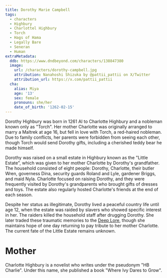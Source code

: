 ```yaml
---
title: Dorothy Marie Campbell
tags:
  - characters
  - Highbury
  - Charlottel Highbury
  - Torch
  - Hags of Hama
  - Legally Bare
  - Seneran
  - Human
extraMetadata:
  ddb: https://www.dndbeyond.com/characters/138847380
  image:
    url: /characters/dorothy-campbell.jpg
    attribution: Nanahoshi Shizuka by @pattii_pattii on X/Twitter
    attribution_url: https://x.com/pattii_pattii
  cha:
    alias: Miya
    age: '13'
    sex: female
    pronouns: she/her
    date_of_birth: '1262-02-15'
---
```



Dorothy Highbury was born in 1261 AI to Charlotte Highbury and a nobleman known
only as "Torch". Her mother Charlotte was originally arranged to marry a Maltrek
at age 16, but fell in love with Torch, a red-haired nobleman. Due to family
conflicts, her parents were forbidden from seeing each other, though Torch would
send Dorothy gifts, including a cherished teddy bear he made himself.

Dorothy was raised on a small estate in Highbury known as the "Little Estate",
which was given to her mother Charlotte by Dorothy's grandfather. The household
consisted of eight people: Dorothy, Charlotte, their butler Wren, governess
Dina, security guards Roland and Lyle, gardener Briggs, and maid Nyla. Charlotte
focused on raising Dorothy, and they were frequently visited by Dorothy's
grandparents who brought gifts of dresses and toys. The estate also regularly
hosted Charlotte's friends at the end of each season.

Despite her status as illegitimate, Dorothy lived a peaceful country life until
age 12, when the estate was raided by slavers who showed specific interest in
her. The raiders killed the household staff after drugging Dorothy. She later
traded these traumatic memories to the [Deep Lore](./deep-lore.mdx),
though she maintains hope of one day returning to pay tribute to her mother
Charlotte. The current fate of the Little Estate remains unknown.

# Mother

Charlotte Highbury is a novelist who writes under the pseudonym "HB Charlie".
Under this name, she published a book "Where Ivy Dares to Grow".
 